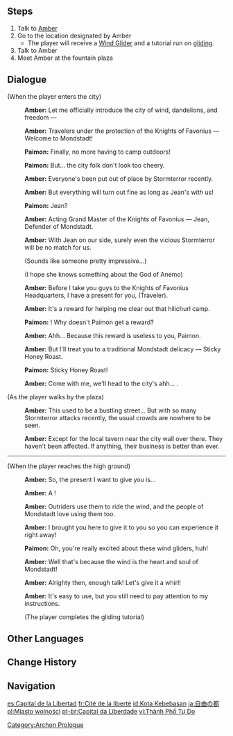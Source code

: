 {{Quest Infobox
|image         = Archon Quest C0A1 City of Freedom.png
|id            = 00357
|type          = Archon
|chapter       = Prologue
|actNum        = I
|act           = The Outlander Who Caught the Wind
|part          = 6
|summary       = Amber formally introduces the Traveler and Paimon to the City of Mondstadt. She gives the Traveler a Wind glider as a present and teaches him/her how to use it.
|startLocation = [[City of Mondstadt|Mondstadt]], [[Mondstadt]]
|region        = Mondstadt
|area          = Starfell Valley
|subarea       = City of Mondstadt
|prev          = Going Upon the Breeze
|next          = Dragon Storm
|exp           = 250
|mora          = 1,625
|other         = {{Card|Character EXP|850}}{{Card|Enhancement Ore|7}}
|characters    = Amber;Paimon;Traveler
|voiced        = yes
}}
{{TeyvatQuest|0|1|part=6}}

==Steps==
#Talk to [[Amber]]
#Go to the location designated by Amber
#*The player will receive a [[Wind Glider]] and a tutorial run on [[gliding]].
#Talk to Amber
#Meet Amber at the fountain plaza

==Dialogue==
{{Quest Description|With your help, the problem was resolved quickly. Led by Amber, you reach the city of freedom &mdash; Mondstadt.}}
{{dialogue start}}
;(When the player enters the city)
:{{A|vo mdaq018 1 ambor 01.ogg}} '''Amber:''' Let me officially introduce the city of wind, dandelions, and freedom &mdash;
:{{A|vo mdaq018 1 ambor 02.ogg}} '''Amber:''' Travelers under the protection of the Knights of Favonius &mdash; Welcome to Mondstadt!
:{{A|vo mdaq018 1 paimon 01.ogg}} '''Paimon:''' Finally, no more having to camp outdoors!
:{{A|vo mdaq018 1 paimon 02.ogg}} '''Paimon:''' But... the city folk don't look too cheery.
:{{A|vo mdaq018 1 ambor 03.ogg}} '''Amber:''' Everyone's been put out of place by Stormterror recently.
:{{A|vo mdaq018 1 ambor 04.ogg}} '''Amber:''' But everything will turn out fine as long as Jean's with us!
:{{A|vo mdaq018 1 paimon 03.ogg}} '''Paimon:''' Jean?
:{{A|vo mdaq018 1 ambor 05.ogg}} '''Amber:''' Acting Grand Master of the Knights of Favonius &mdash; Jean, Defender of Mondstadt.
:{{A|vo mdaq018 1 ambor 06.ogg}} '''Amber:''' With Jean on our side, surely even the vicious Stormterror will be no match for us.
:{{DIcon}} (Sounds like someone pretty impressive...)
:{{DIcon}} (I hope she knows something about the God of Anemo)
:{{A|vo mdaq018 1 ambor 07.ogg}} '''Amber:''' Before I take you guys to the Knights of Favonius Headquarters, I have a present for you, (Traveler).
:{{A|vo mdaq018 1 ambor 08.ogg}} '''Amber:''' It's a reward for helping me clear out that hilichurl camp.
:{{A|vo mdaq018 1 paimon 04.ogg}} '''Paimon:''' {{not a typo|He-Hey}}! Why doesn't Paimon get a reward?
:{{A|vo mdaq018 1 ambor 09.ogg}} '''Amber:''' Ahh... Because this reward is useless to you, Paimon.
:{{A|vo mdaq018 1 ambor 10.ogg}} '''Amber:''' But I'll treat you to a traditional Mondstadt delicacy &mdash; Sticky Honey Roast.
:{{A|vo mdaq018 1 paimon 05.ogg}} '''Paimon:''' Sticky Honey Roast!
:{{A|vo mdaq018 1 ambor 11.ogg}} '''Amber:''' Come with me, we'll head to the city's ahh... {{Color|buzzword|high ground}}.

;(As the player walks by the plaza)
:{{A|vo mdaq018 2 ambor 01.ogg}} '''Amber:''' This used to be a bustling street... But with so many Stormterror attacks recently, the usual crowds are nowhere to be seen.
:{{A|vo mdaq018 2 ambor 02.ogg}} '''Amber:''' Except for the local tavern near the city wall over there. They haven't been affected. If anything, their business is better than ever.
----
;(When the player reaches the high ground)
:{{A|vo mdaq019 3 ambor 01.ogg}} '''Amber:''' So, the present I want to give you is...
:{{A|vo mdaq019 3 ambor 02.ogg}} '''Amber:''' A {{Color|buzzword|Wind Glider}}!
:{{A|vo mdaq019 3 ambor 03.ogg}} '''Amber:''' Outriders use them to ride the wind, and the people of Mondstadt love using them too.
:{{A|vo mdaq019 3 ambor 04.ogg}} '''Amber:''' I brought you here to give it to you so you can experience it right away!
:{{A|vo mdaq019 3 paimon 01.ogg}} '''Paimon:''' Oh, you're really excited about these wind gliders, huh!
:{{A|vo mdaq019 3 ambor 05.ogg}} '''Amber:''' Well that's because the wind is the heart and soul of Mondstadt!
:{{A|vo mdaq019 3 ambor 06.ogg}} '''Amber:''' Alrighty then, enough talk! Let's give it a whirl!
:{{A|vo mdaq019 3 ambor 07.ogg}} '''Amber:''' It's easy to use, but you still need to pay attention to my instructions.
:;(The player completes the gliding tutorial)
{{dialogue end}}

==Other Languages==
{{Other Languages
|en      = City of Freedom
|zhs     = 自由之都
|zhs_rm  = Zìyóu zhī Dū
|zht     = 自由之都
|zht_rm  = Zìyóu zhī Dū
|zh_tl   = City of Freedom
|ja      = 自由の都
|ja_rm   = Jiyuu no To{{Assumed}}
|ja_tl   = City of Freedom
|ko      = {{tt|자유|自由}}의 {{tt|도시|都市}}
|ko_rm   = Jayu-ui Dosi
|ko_tl   = City of Freedom
|es      = Capital de la Libertad
|es_tl   = Capital of Freedom
|fr      = Cité de la liberté
|fr_tl   = City of Freedom
|ru      = Город свободы
|ru_tl   = City of Freedom
|th      = เมืองหลวงแห่งอิสรภาพ
|th_rm   = Mueang-luang haeng It-sa-ra-phap
|th_tl   = Capital of Freedom
|vi      = {{tt|Thành Phố|城舖}} {{tt|Tự Do|自由}}
|vi_tl   = Freedom City
|de      = Die Stadt der Freiheit
|de_tl   = The City of Freedom
|id      = Kota Kebebasan
|id_tl   = City of Freedom
|pt      = Capital da Liberdade
|pt_tl   = Capital of Liberty
|tr      = Özgürlük Şehri
|tr_tl   = 
|it      = Città della Libertà
|it_tl   = City of Freedom
}}

==Change History==
{{Change History|1.0}}

==Navigation==
{{Archon Quest Navbox|chapter=Prologue}}
[[Category:Archon Prologue]]

[[es:Capital de la Libertad]]
[[fr:Cité de la liberté]]
[[id:Kota Kebebasan]]
[[ja:自由の都]]
[[pl:Miasto wolności]]
[[pt-br:Capital da Liberdade]]
[[vi:Thành Phố Tự Do]]